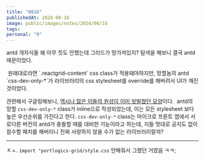 ```yaml
---
title: "0816"
publishedAt: 2024-08-16
image: public/images/notes/2024/08/16
tags: 
personal: "0"
---
```

antd 개자식들
왜 아무 짓도 안했는데 그리드가 망가져있지? 탐색을 해보니 결국 antd때문이었다.
<Image src="/images/notes/2024/08/16/1.png" alt="" width={1000} height={1000} />

<Image src="/images/notes/2024/08/16/2.png" alt="" width={1000} height={1000} />
원래대로라면 `.reactgrid-content` css class가 적용돼야하지만, 망할놈의 antd `css-dev-only-*`가 라이브러리의 css stylesheet를 override를 해버려서 UI가 깨진 것이었다.

관련해서 구글링해보니, [역시나 많은 이들의 원성이 이미 빗발쳤던 모양](https://github.com/ant-design/ant-design/discussions/38753#top)이다.
<Image src="/images/notes/2024/08/16/3.png" alt="" width={1000} height={1000} />
antd의 망할 `css-dev-only-*` class가 inline으로 작성되었는데, 이는 모든 stylesheet 보다 높은 우선순위를 가진다고 한다. `css-dev-only-*` class는 마이크로 프론트 앱에서 서로다른 버전의 antd가 충돌할 때를 대비한 기능이라고 하는데, 지들 멋대로 공지도 없이 잠수함 패치를 해버리니 진짜 사랑하지 않을 수가 없는 라이브러리랄까?

---
ㅈㅅ. `import "portlogics-grid/style.css` 안해줘서 그랬던 거였음 ㅋㅋ;